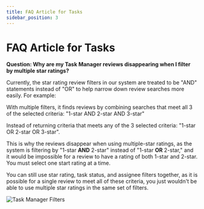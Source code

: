 ```yaml
---
title: FAQ Article for Tasks
sidebar_position: 3
---
```


# FAQ Article for Tasks

**Question: Why are my Task Manager reviews disappearing when I filter by multiple star ratings?**

Currently, the star rating review filters in our system are treated to be "AND" statements instead of "OR" to help narrow down review searches more easily. For example:

With multiple filters, it finds reviews by combining searches that meet all 3 of the selected criteria:
"1-star AND 2-star AND 3-star"

Instead of returning criteria that meets any of the 3 selected criteria:
"1-star OR 2-star OR 3-star".

This is why the reviews disappear when using multiple-star ratings, as the system is filtering by "1-star **AND** 2-star" instead of "1-star **OR** 2-star," and it would be impossible for a review to have a rating of both 1-star and 2-star. You must select one start rating at a time.

You can still use star rating, task status, and assignee filters together, as it is possible for a single review to meet all of these criteria, you just wouldn't be able to use multiple star ratings in the same set of filters.

![Task Manager Filters](./img/fulfillment/faq-tasks/task-manager-filters.png)